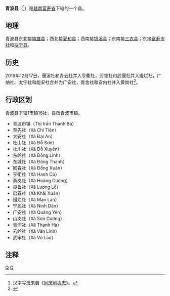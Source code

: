 {{Infobox Settlement
|name                   = 青波县
|settlement_type        = 县
|official_name          = 
|other_name             = 
|native_name            = {{lang|vi|Huyện Thanh Ba}}
|nickname               = 
|motto                  = 
|image_skyline          = 
|imagesize              = 
|image_caption          = 
|image_flag             = 
|flag_size              = 
|image_seal             = 
|seal_size              = 
|image_shield           = 
|shield_size            = 
|image_blank_emblem     = 
|blank_emblem_size      = 
|image_map              = {{Infobox mapframe|frame-width=250|zoom=10}}
|mapsize                = 
|map_caption            = 
|image_map1             = 
|mapsize1               = 
|map_caption1           = 
|pushpin_map            = Vietnam
|pushpin_label_position = bottom
|pushpin_map_caption    = 
|pushpin_map1           = 
|pushpin_label_position1= 
|pushpin_map_caption1   = 
|subdivision_type       = 国家
|subdivision_name       = {{flag|Vietnam}}
|subdivision_type1      = [[越南行政区划|省]]
|subdivision_name1      = [[富寿省|富寿省]]
|subdivision_type2      = 行政区划
|subdivision_name2      = 1市镇18社
|subdivision_type3      = 
|subdivision_name3      = 
|seat_type              = 县莅
|seat                   = {{link-vi|青波市镇|Thanh Ba (thị trấn)}}
|government_type        = 
|leader_title           = 
|leader_name            = 
|leader_title1          = 
|leader_name1           = 
|established_title      = 
|established_date       = 
|area_magnitude         = 
|unit_pref              = 
|area_footnotes         = 
|area_total_km2         = 195.03
|area_land_km2          = 
|area_water_km2         = 
|area_water_percent     = 
|area_urban_km2         = 
|area_metro_km2         = 
|population_as_of       = 2018年
|population_footnotes   = 
|population_note        = 
|population_total       = 109806
|population_density_km2 = auto
|population_metro             = 
|population_density_metro_km2 = 
|population_urban             = 
|population_density_urban_km2 = 
|timezone               = [[越南标准时间|越南标准时间]]
|utc_offset             = +7
|elevation_footnotes    = 
|elevation_m            = 
|coor_type              = 
|coordinates            = 
|postal_code_type       = 
|postal_code            = 
|area_code              = 
|website                = [http://thanhba.phutho.gov.vn 青波县电子信息门户网站]
|footnotes              = 
}}
'''青波县'''（{{vie|v='''Huyện Thanh Ba'''|hn=縣青波}}<ref>汉字写法来自《[[同庆地舆志|同庆地舆志]]》。</ref>）是[[越南|越南]][[富寿省|富寿省]]下辖的一个县。

==地理==
青波县东北接[[端雄县|端雄县]]；西北接[[夏和县|夏和县]]；西南接[[锦溪县|锦溪县]]；东南接[[三农县|三农县]]；东接[[富寿市社|富寿市社]]和[[扶宁县|扶宁县]]。

==历史==
2019年12月17日，偃溪社和青云社并入亨衢社，芳领社和武偃社并入熳烂社，广纳社、太宁社和能安社合并为广安社，青舍社和安内社并入黄岗社<ref>{{Cite web |url=http://vanban.chinhphu.vn/portal/page/portal/chinhphu/hethongvanban?mode=detail&document_id=198693 |title=Nghị quyết số 828/NQ-UBTVQH14 của ỦY BAN THƯỜNG VỤ QUỐC HỘI : Về việc sắp xếp các đơn vị hành chính cấp xã thuộc tỉnh Phú Thọ |accessdate=2019-12-29 |archive-date=2020-04-01 |archive-url=https://web.archive.org/web/20200401172500/http://vanban.chinhphu.vn/portal/page/portal/chinhphu/hethongvanban?mode=detail&document_id=198693 |dead-url=no }}</ref>。

==行政区划==
青波县下辖1市镇18社，县莅青波市镇。
*青波市镇（Thị trấn Thanh Ba）
*至先社（Xã Chí Tiên）
*大安社（Xã Đại An）
*杜山社（Xã Đỗ Sơn）
*杜川社（Xã Đỗ Xuyên）
*东岭社（Xã Đông Lĩnh）
*东城社（Xã Đông Thành）
*同春社（Xã Đồng Xuân）
*亨衢社（Xã Hanh Cù）
*黄岗社（Xã Hoàng Cương）
*良鲁社（Xã Lương Lỗ）
*启春社（Xã Khải Xuân）
*熳烂社（Xã Mạn Lạn）
*宁民社（Xã Ninh Dân）
*广安社（Xã Quảng Yên）
*山岗社（Xã Sơn Cương）
*青河社（Xã Thanh Hà）
*云岭社（Xã Vân Lĩnh）
*武牢社（Xã Võ Lao）

==注释==
{{reflist}}

{{富寿省行政区划}}
{{越南东北部之县市镇区域划分}}

[[Category:越南县份|Q]]
[[Category:富寿省|Q]]